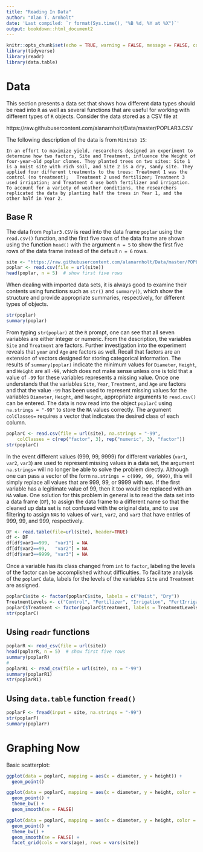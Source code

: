 ```yaml
---
title: "Reading In Data"
author: "Alan T. Arnholt"
date: 'Last compiled: `r format(Sys.time(), "%B %d, %Y at %X")`'
output: bookdown::html_document2
---
```


```r
knitr::opts_chunk$set(echo = TRUE, warning = FALSE, message = FALSE, comment = NA, fig.align = "center")
library(tidyverse)
library(readr)
library(data.table)
```

# Data

This section presents a data set that shows how different data types should be read into `R` as well as several functions that are useful for working with different types of `R` objects.  Consider the data stored as a CSV file at

https://raw.githubusercontent.com/alanarnholt/Data/master/POPLAR3.CSV


The following description of the data is from `Minitab 15`:

```
In an effort to maximize yield, researchers designed an experiment to determine how two factors, Site and Treatment, influence the Weight of four-year-old poplar clones. They planted trees on two sites: Site 1 is a moist site with rich soil, and Site 2 is a dry, sandy site. They applied four different treatments to the trees: Treatment 1 was the control (no treatment);   Treatment 2 used fertilizer; Treatment 3 used irrigation; and Treatment 4 use both fertilizer and irrigation. To account for a variety of weather conditions, the researchers replicated the data by planting half the trees in Year 1, and the other half in Year 2.
```

## Base R

The data from `Poplar3.CSV` is read into the data frame `poplar` using the `read.csv()` function, and the first five rows of the data frame are shown using the function `head()` with the argument `n = 5` to show the first five rows of the data frame instead of the default `n = 6` rows.


```r
site <- "https://raw.githubusercontent.com/alanarnholt/Data/master/POPLAR3.CSV"
poplar <- read.csv(file = url(site))
head(poplar, n = 5)  # show first five rows
```

When dealing with imported data sets, it is always good to examine their contents using functions such as `str()` and `summary()`, which show the structure and provide appropriate summaries, respectively, for different types of objects.

```r
str(poplar)
summary(poplar)
```

From typing `str(poplar)` at the `R` prompt, one can see that all seven variables are either integer or numeric.  From the description, the variables `Site` and `Treatment` are factors.  Further investigation into the experiment reveals that `year` and `Age` are factors as well. Recall that factors are an extension of vectors designed for storing categorical information.   The results of `summary(poplar)` indicate the minimum values for `Diameter`, `Height`, and `Weight` are all `-99`, which does not make sense unless one is told that a value of `-99` for these variables represents a missing value.  Once one understands that the variables `Site`, `Year`, `Treatment`, and `Age` are factors and that the value `-99` has been used to represent missing values for the variables `Diameter`, `Height`, and `Weight`, appropriate arguments to `read.csv()` can be entered.  The data is now read into the object `poplarC` using `na.strings = "-99"` to store the `NA` values correctly.  The argument `colClasses=` requires a vector that indicates the desired class of each column.

```r
poplarC <- read.csv(file = url(site), na.strings = "-99", 
    colClasses = c(rep("factor", 3), rep("numeric", 3), "factor"))
str(poplarC)
```

In the event different values (999, 99, 9999) for different variables (`var1`, `var2`, `var3`) are used to represent missing values in a data set, the argument `na.strings=` will no longer be able to solve the problem directly.  Although one can pass a vector of the form `na.strings = c(999, 99, 9999)`, this will simply replace all values that are 999,  99, or 9999 with `NA`s.  If the first variable has a legitimate value of 99, then it too would be replaced with an `NA` value.  One solution for this problem in general is to read the data set into a data frame (`DF`), to assign the data frame to a different name so that the cleaned up data set is not confused with the original data, and to use filtering to assign `NA`s to values of `var1`, `var2`, and `var3` that have entries of 999, 99, and 999, respectively.

```r
DF <- read.table(file=url(site), header=TRUE)
df <- DF
df[df$var1==999,  "var1"] = NA
df[df$var2==99,   "var2"] = NA
df[df$var3==9999, "var3"] = NA
```

Once a variable has its class changed from `int` to `factor`, labeling the levels of the factor can be accomplished without difficulties.  To facilitate analysis of the `poplarC` data, labels for the levels of the variables `Site` and `Treatment` are assigned.

```r
poplarC$site <- factor(poplarC$site, labels = c("Moist", "Dry"))
TreatmentLevels <- c("Control", "Fertilizer", "Irrigation", "FertIrriga")
poplarC$Treatment <- factor(poplarC$treatment, labels = TreatmentLevels)
str(poplarC)
```

## Using `readr` functions

```r
poplarR <- read_csv(file = url(site))
head(poplarR, n = 5)  # show first five rows
summary(poplarR)
#
poplarR1 <- read_csv(file = url(site), na = "-99")
summary(poplarR1)
str(poplarR1)
```

## Using `data.table` function `fread()`
 
```r
poplarF <- fread(input = site, na.strings = "-99")
str(poplarF)
summary(poplarF)
```
 
# Graphing Now

Basic scatterplot:

```r
ggplot(data = poplarC, mapping = aes(x = diameter, y = height)) + 
  geom_point() 
```

```r
ggplot(data = poplarC, mapping = aes(x = diameter, y = height, color = treatment)) + 
  geom_point() +
  theme_bw() + 
  geom_smooth(se = FALSE)
```

```r
ggplot(data = poplarC, mapping = aes(x = diameter, y = height, color = treatment)) + 
  geom_point() +
  theme_bw() + 
  geom_smooth(se = FALSE) + 
  facet_grid(cols = vars(age), rows = vars(site))
```


